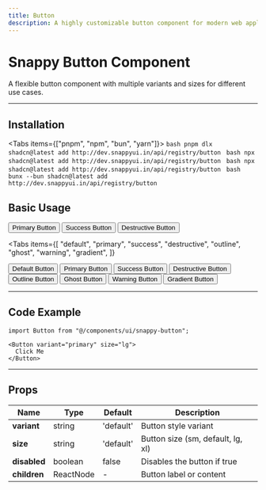 ```yaml
---
title: Button
description: A highly customizable button component for modern web applications
---
```



# Snappy Button Component

A flexible button component with multiple variants and sizes for different use cases.

---

## Installation

<Tabs items={["pnpm", "npm", "bun", "yarn"]}>
  <Tab value="pnpm">
    ```bash
    pnpm dlx shadcn@latest add http://dev.snappyui.in/api/registry/button
    ```
  </Tab>
  <Tab value="npm">
    ```bash
    npx shadcn@latest add http://dev.snappyui.in/api/registry/button
    ```
  </Tab>
  <Tab value="yarn">
    ```bash
    npx shadcn@latest add http://dev.snappyui.in/api/registry/button
    ```
  </Tab>
  <Tab value="bun">
    ```bash
    bunx --bun shadcn@latest add http://dev.snappyui.in/api/registry/button
    ```
  </Tab>
</Tabs>

## Basic Usage

<div className="flex flex-col items-center justify-center mb-6 border-1 border-zinc-800 rounded-lg py-5">
  <div className="flex flex-col items-center gap-4">
    <Button variant="primary" size="lg">Primary Button</Button>
    <Button variant="success" size="default">Success Button</Button>
    <Button variant="destructive" size="sm">Destructive Button</Button>
  </div>

</div>

<Tabs
  items={[
    "default",
    "primary",
    "success",
    "destructive",
    "outline",
    "ghost",
    "warning",
    "gradient",
  ]}
>
  <Tab value="default">
    <Button variant="default">Default Button</Button>
  </Tab>
  <Tab value="primary">
    <Button variant="primary">Primary Button</Button>
  </Tab>
  <Tab value="success">
    <Button variant="success">Success Button</Button>
  </Tab>
  <Tab value="destructive">
    <Button variant="destructive">Destructive Button</Button>
  </Tab>
  <Tab value="outline">
    <Button variant="outline">Outline Button</Button>
  </Tab>
  <Tab value="ghost">
    <Button variant="ghost">Ghost Button</Button>
  </Tab>
  <Tab value="warning">
    <Button variant="warning">Warning Button</Button>
  </Tab>
  <Tab value="gradient">
    <Button variant="gradient">Gradient Button</Button>
  </Tab>
</Tabs>

---

## Code Example

```tsx
import Button from "@/components/ui/snappy-button";

<Button variant="primary" size="lg">
  Click Me
</Button>
```

---

## Props

| Name         | Type      | Default   | Description                       |
| ------------ | --------- | --------- | --------------------------------- |
| **variant**  | string    | 'default' | Button style variant              |
| **size**     | string    | 'default' | Button size (sm, default, lg, xl) |
| **disabled** | boolean   | false     | Disables the button if true       |
| **children** | ReactNode | -         | Button label or content           |
